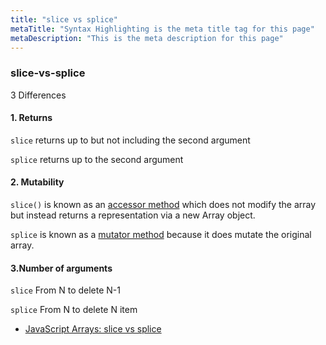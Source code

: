 ```yaml
---
title: "slice vs splice"
metaTitle: "Syntax Highlighting is the meta title tag for this page"
metaDescription: "This is the meta description for this page"
---
```


### slice-vs-splice

3 Differences

#### 1. Returns
`slice` returns up to but not including the second argument

`splice`  returns up to the second argument
#### 2. Mutability
`slice()` is known as an [accessor method](https://developer.mozilla.org/en-US/docs/Web/JavaScript/Reference/Global_Objects/Array)  which does not modify the array but instead returns a representation via a new Array object.

`splice` is known as a [mutator method](https://developer.mozilla.org/en-US/docs/Web/JavaScript/Reference/Global_Objects/Array/prototype#Mutator_methods) because it does mutate the original array.
#### 3.Number of arguments
`slice` From N to delete N-1

`splice` From N to delete N item
- [JavaScript Arrays: slice vs splice](https://wsvincent.com/javascript-array-slice-vs-splice/)
